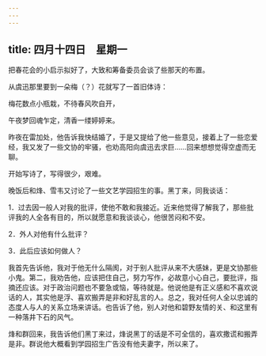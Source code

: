 ```yaml
---
---
---
```

title: 四月十四日　星期一
---




把春花会的小启示拟好了，大致和筹备委员会谈了些那天的布置。

从虞迅那里要到一朵梅（？）花就写了一首旧体诗：

梅花数点小瓶栽，不待春风吹自开，

午夜梦回魂乍定，清香一缕婷婷来。



昨夜在雷加处，他告诉我快结婚了，于是又提给了他一些意见，接着上了一些恋爱经，我又发了一些文协的牢骚，也劝高阳向虞迅去求巨……回来想想觉得空虚而无聊。

开始写诗了，写得很少，艰难。

晚饭后和烽、雪韦又讨论了一些文艺学园招生的事。黑丁来，同我谈话：

1．过去因一般人对我的批评，使他不敢和我接近。近来他觉得了解我了，那些批评我的人全各有目的，所以就愿意和我谈谈心，他很苦闷和不安。

2．外人对他有什么批评？

3．此后应该如何做人？

我首先告诉他，我对于他无什么隔阂，对于别人批评从来不大感妹，更是文协那些小鬼。第二，我劝告他，应该把住自己，努力写作，必故意小心自己，要批评，指摘还应该。对于政治问题也不要急或恼，等待就是。他说他是有正义感和不喜欢说话的人，其实他是浮、喜欢搬弄是非和好乱言的人。总之，我对任何人全以忠诚的态度人与人的关系立场来讲话。也告诉了他，别人对他和碧野友情的关、和这里有一种落井下石的风气。

烽和群回来，我告诉他们黑丁来过，烽说黑丁的话是不可全信的，喜欢撒谎和搬弄是非。群说他大概看到学园招生广告没有他夫妻字，所以来了。